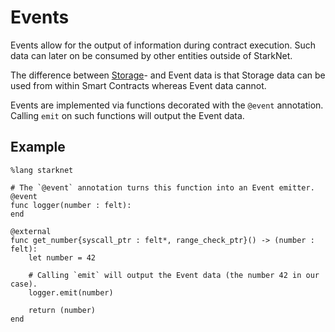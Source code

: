 # Events

Events allow for the output of information during contract execution. Such data can later on be consumed by other entities outside of StarkNet.

The difference between [Storage](/starknet/storage)- and Event data is that Storage data can be used from within Smart Contracts whereas Event data cannot.

Events are implemented via functions decorated with the `@event` annotation. Calling `emit` on such functions will output the Event data.

## Example

```
%lang starknet

# The `@event` annotation turns this function into an Event emitter.
@event
func logger(number : felt):
end

@external
func get_number{syscall_ptr : felt*, range_check_ptr}() -> (number : felt):
    let number = 42

    # Calling `emit` will output the Event data (the number 42 in our case).
    logger.emit(number)

    return (number)
end
```
